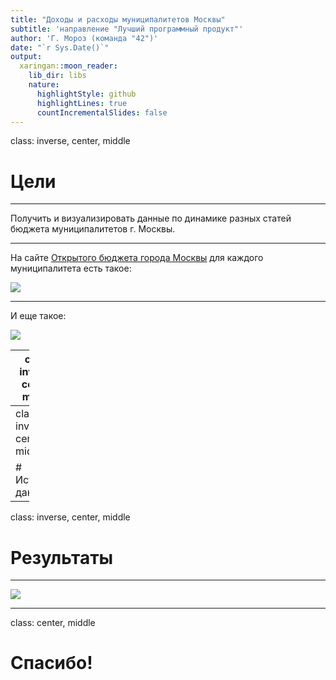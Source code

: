 ```yaml
---
title: "Доходы и расходы муниципалитетов Москвы"
subtitle: 'направление "Лучший программный продукт"'
author: 'Г. Мороз (команда "42")'
date: "`r Sys.Date()`"
output:
  xaringan::moon_reader:
    lib_dir: libs
    nature:
      highlightStyle: github
      highlightLines: true
      countIncrementalSlides: false
---
```

class: inverse, center, middle

# Цели

---

Получить и визуализировать данные по динамике разных статей бюджета муниципалитетов г. Москвы.

---

На сайте [Открытого бюджета города Москвы](budget.mos.ru) для каждого муниципалитета есть такое:

![](images/04_mos.png)

---

И еще такое:

![](images/05_mos.png)

---
class: inverse, center, middle

# Для кого?

---
class: inverse, center, middle

# Источник данных

---
class: inverse, center, middle

# Результаты

---

![](images/03_git_r.png)

---

class: center, middle

# Спасибо!
